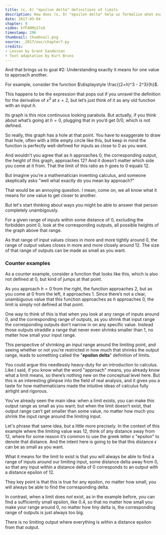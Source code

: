 ```yaml
---
title: (ε, δ) "epsilon delta" definitions of limits
description: How does (ε, δ) "epsilon delta" help us formalize what exactly it means for one value to approach another?
date: 2017-05-04
chapter: 9
video: kfF40MiS7zA
timestamp: 296
thumbnail: thumbnail.png
source: _2017/eoc/chapter7.py
credits:
- Lesson by Grant Sanderson
- Text adaptation by Kurt Bruns
---
```


And that brings us to goal #2: Understanding exactly it means for one value to approach another.

For example, consider the function $\displaystyle  \frac{(2+h)^3 - 2^3}{h}$. 

<!-- TODO: plot -->

This happens to be the expression that pops out if you unravel the definition for the derivative of $x^3$ at $x=2$, but let’s just think of it as any old function with an input $h$.

Its graph is this nice continuous looking parabola. But actually, if you think about what’s going at $h=0$, plugging that in you’d get $0/0$, which is not defined.

So really, this graph has a hole at that point. You have to exaggerate to draw that hole, often with a little empty circle like this, but keep in mind the function is perfectly well-defined for inputs as close to $0$ as you want.

And wouldn’t you agree that as $h$ approaches $0$, the corresponding output, the height of this graph, approaches $12$? And it doesn’t matter which side you come at it from. That the limit of this ratio as $h$ goes to $0$ equals $12$.

But imagine you’re a mathematician inventing calculus, and someone skeptically asks "well what exactly do you mean by approach?"

That would be an annoying question. I mean, come on, we all know what it means for one value to get closer to another.

But let's start thinking about ways you might be able to answer that person completely unambigously.

For a given range of inputs within some distance of $0$, excluding the forbidden point $0$, look at the corresponding outputs, all possible heights of the graph above that range.

As that range of input values closes in more and more tightly around $0$, the range of output values closes in more and more closely around $12$. The size of that range of outputs can be made as small as you want.

### Counter examples

As a counter example, consider a function that looks like this, which is also not defined at $0$, but kind of jumps at that point.

As you approach $h = 0$ from the right, the function approaches $2$, but as you come at $0$ from the left, it approaches $1$. Since there’s not a clear, unambiguous value that this function approaches as $h$ approaches $0$, the limit is simply not defined at that point.

One way to think of this is that when you look at any range of inputs around $0$, and the corresponding range of outputs, as you shrink that input range the corresponding outputs don’t narrow in on any specific value. Instead those outputs straddle a range that never even shrinks smaller than $1$, no matter how small your input range.

This perspective of shrinking an input range around the limiting point, and seeing whether or not you’re restricted in how much that shrinks the output range, leads to something called the "**epsilon delta**" definition of limits.

You could argue this needlessly heavy-duty for an introduction to calculus. Like I said, if you know what the word "approach" means, you already know what a limit means, so there’s nothing new on the conceptual level here. But this is an interesting glimpse into the field of real analysis, and it gives you a taste for how mathematicians made the intuitive ideas of calculus fully airtight and rigorous. 

You’ve already seen the main idea: when a limit exists, you can make this output range as small as you want; but when the limit doesn’t exist, that output range can’t get smaller than some value, no matter how much you shrink the input range around the limiting input.

Let's phrase that same idea, but a little more precisely. In the context of this example where the limiting value was $12$, think of any distance away from $12$, where for some reason it’s common to use the greek letter $\epsilon$ "epsilon" to denote that distance. And the intent here is going to be that this distance $\epsilon$ can be as small as you want.

What it means for the limit to exist is that you will always be able to find a range of inputs around our limiting input, some distance delta away from $0$, so that any input within a distance delta of $0$ corresponds to an output with a distance epsilon of $12$.

They key point is that this is true for any epsilon, no matter how small, you will always be able to find the corresponding delta.

In contrast, when a limit does *not* exist, as in the example before, you can find a sufficiently small epsilon, like $0.4$, so that no matter how small you make your range around $0$, no matter how tiny delta is, the corresponding range of outputs is just always too big.

There is no limiting output where everything is within a distance epsilon from that output.
